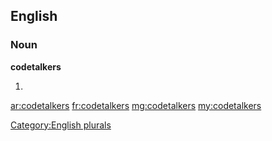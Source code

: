 ==English==

===Noun===
'''codetalkers'''

# {{plural of|codetalker}}

[[Category:English plurals]]

[[ar:codetalkers]]
[[fr:codetalkers]]
[[mg:codetalkers]]
[[my:codetalkers]]